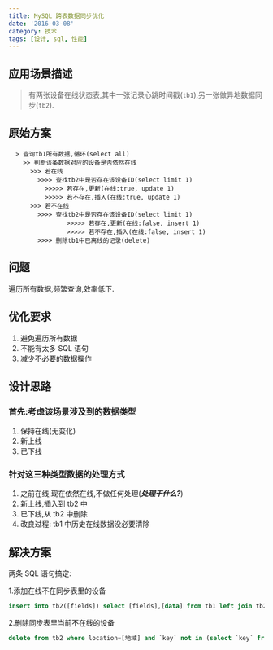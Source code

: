 ```yaml
---
title: MySQL 跨表数据同步优化
date: '2016-03-08'
category: 技术
tags: [设计, sql, 性能]
---
```


## 应用场景描述

> 有两张设备在线状态表,其中一张记录心跳时间戳(`tb1`),另一张做异地数据同步(`tb2`).

## 原始方案

```
  > 查询tb1所有数据,循环(select all)
    >> 判断该条数据对应的设备是否依然在线
      >>> 若在线
        >>>> 查找tb2中是否存在该设备ID(select limit 1)
          >>>>> 若存在,更新(在线:true, update 1)
          >>>>> 若不存在,插入(在线:true, update 1)
      >>> 若不在线
        >>>> 查找tb2中是否存在该设备ID(select limit 1)
                >>>>> 若存在,更新(在线:false, insert 1)
                >>>>> 若不存在,插入(在线:false, insert 1)
        >>>> 删除tb1中已离线的记录(delete)
```

## 问题

遍历所有数据,频繁查询,效率低下.

## 优化要求

1. 避免遍历所有数据
2. 不能有太多 SQL 语句
3. 减少不必要的数据操作

## 设计思路

### 首先:考虑该场景涉及到的数据类型

1. 保持在线(无变化)
2. 新上线
3. 已下线

### 针对这三种类型数据的处理方式

1. 之前在线,现在依然在线,不做任何处理(**_处理干什么?_**)
2. 新上线,插入到 tb2 中
3. 已下线,从 tb2 中删除
4. 改良过程: tb1 中历史在线数据没必要清除

## 解决方案

两条 SQL 语句搞定:

1.添加在线不在同步表里的设备

```sql
insert into tb2([fields]) select [fields],[data] from tb1 left join tb2 on tb1.`key` = tb2.`key` where tb1.updatedat > [时间戳] and tb1.location = [地域] and tb2.did is null;
```

2.删除同步表里当前不在线的设备

```sql
delete from tb2 where location=[地域] and `key` not in (select `key` from tb1 where updatedat > [时间戳] and location = [地域]);
```
